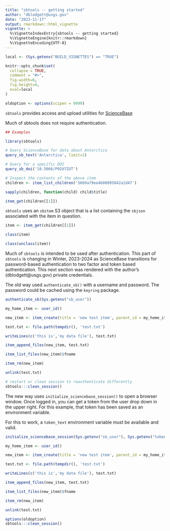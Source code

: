 ```yaml
---
title: "sbtools -- getting started"
author: "dblodgett@usgs.gov"
date: "2023-11-17"
output: rmarkdown::html_vignette
vignette: >
  %\VignetteIndexEntry{sbtools -- getting started}
  %\VignetteEngine{knitr::rmarkdown}
  %\VignetteEncoding{UTF-8}
---
```


```r

local <- (Sys.getenv("BUILD_VIGNETTES") == "TRUE")

knitr::opts_chunk$set(
  collapse = TRUE,
  comment = "#>",
  fig.width=6, 
  fig.height=4,
  eval=local
)

oldoption <- options(scipen = 9999)
```

`sbtools` provides access and upload utilities for [ScienceBase](https://sciencebase.gov)

Much of sbtools does not require authentication.

```r
## Examples

library(sbtools)

# Query ScienceBase for data about Antarctica
query_sb_text('Antarctica', limit=1)

# Query for a specific DOI
query_sb_doi('10.5066/P92U7ZUT')

# Inspect the contents of the above item
children <- item_list_children('5669a79ee4b08895842a1d47')

sapply(children, function(child) child$title)

item_get(children[[1]])
```
`sbtools` uses an `sbitem` S3 object that is a list containing the `sbjson` associated with the item in question.

```r

item <- item_get(children[[1]])

class(item)

class(unclass(item))

```
Much of `sbtools` is intended to be used after authentication. This part of `sbtools` is changing in Winter, 2023-2024 as ScienceBase transitions for password-based authentication to two factor and token based authentication. This next section was rendered with the author's (dblodgett@usgs.gov) private credentials.

The old way used `authenticate_sb()` with a username and password. The password could be cached using the `keyring` package.

```r
authenticate_sb(Sys.getenv("sb_user"))

my_home_item <- user_id()

new_item <- item_create(title = 'new test item', parent_id = my_home_item)

test.txt <- file.path(tempdir(), 'test.txt')

writeLines(c('this is','my data file'), test.txt)

item_append_files(new_item, test.txt)

item_list_files(new_item)$fname

item_rm(new_item)

unlink(test.txt)

# restart or clean session to reauthenticate differently
sbtools:::clean_session()
```

The new way uses `initialize_sciencebase_session()` to open a browser window. Once logged in, you can get a token from the user drop down in the upper right. For this example, that token has been saved as an environment variable.

For this to work, a `token_text` environment variable must be available and valid.

```r
initialize_sciencebase_session(Sys.getenv("sb_user"), Sys.getenv("token_text"))

my_home_item <- user_id()

new_item <- item_create(title = 'new test item', parent_id = my_home_item)

test.txt <- file.path(tempdir(), 'test.txt')

writeLines(c('this is','my data file'), test.txt)

item_append_files(new_item, test.txt)

item_list_files(new_item)$fname

item_rm(new_item)

unlink(test.txt)
```

```r
options(oldoption)
sbtools:::clean_session()
```